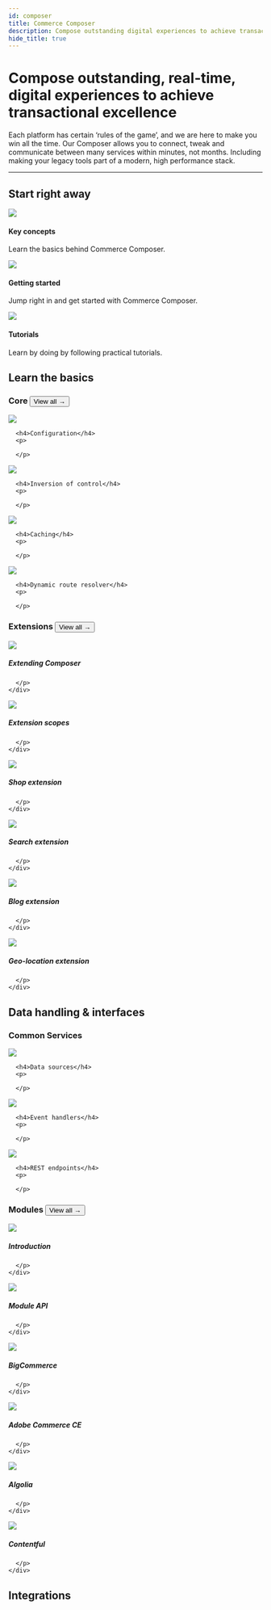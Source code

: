 ```yaml
---
id: composer
title: Commerce Composer
description: Compose outstanding digital experiences to achieve transactional excellence.
hide_title: true
---
```




<h1 className="headline mb20">Compose outstanding, real-time, digital experiences to achieve transactional excellence</h1>
<p className="desc">Each platform has certain ‘rules of the game’, and we are here to make you win all the time. Our Composer allows you to connect, tweak and communicate between many services within minutes, not months. Including making your legacy tools part of a modern, high performance stack. </p>


<SignupContent />

---

## Start right away
<div className="flex mb80 brighten">
  <Card to="/docs/composer/key-concepts">
    <img src="/docs/img/icons/info.svg" />
    <h4>Key concepts</h4>
    <p>Learn the basics behind Commerce Composer.</p>
  </Card>
  <Card to="/docs/composer/getting-started/overview">
    <img src="/docs/img/icons/lightning.svg" />
    <h4>Getting started</h4>
    <p>Jump right in and get started with Commerce Composer.</p>
  </Card>
  <Card to="/docs/platform/support/tutorials">
    <img src="/docs/img/icons/lightbulb.svg" />
    <h4>Tutorials</h4>
    <p>Learn by doing by following practical tutorials.</p>
  </Card>
</div>



## Learn the basics
<h3 className="mt0 view-all">Core <Button variant="outline" size="medium" href="/docs/composer/core">View all →</Button></h3>

<div className="flex brighten mb60">


  <Card to="/docs/composer/core/configuration">
    <img src="/docs/img/icons/composerconfiguration.svg" />
   
      <h4>Configuration</h4>
      <p>
        
      </p>
   
  </Card>

  <Card to="/docs/composer/core/inversion-of-control">
    <img src="/docs/img/icons/inversion.svg" />
   
      <h4>Inversion of control</h4>
      <p>
        
      </p>
   
  </Card>
  <Card to="/docs/composer/core/caching">
    <img src="/docs/img/icons/composercaching.svg" />
   
      <h4>Caching</h4>
      <p>
        
      </p>
    
  </Card>

  <Card to="/docs/composer/core/dynamic-routes">
    <img src="/docs/img/icons/compass.svg" />
    
      <h4>Dynamic route resolver</h4>
      <p>
        
      </p>
   
  </Card>
  
</div>


<h3 className="mt0 view-all">Extensions <Button variant="outline" size="medium" href="/docs/composer/extensions">View all →</Button></h3>

<div className="flex brighten">
  <Card variant="horizontal" to="/docs/composer/extensions/about">
    <img src="/docs/img/icons/extending.svg" />
    <div>
      <h5>Extending Composer</h5>
      <p>
        
      </p>
    </div>
  </Card>
  <Card variant="horizontal" to="/docs/composer/extensions/extension-scopes">
    <img src="/docs/img/icons/extensionscope.svg" />
    <div>
      <h5>Extension scopes</h5>
      <p>
        
      </p>
    </div>
  </Card>
</div>
<div className="flex brighten">

  <Card variant="horizontal" to="/docs/composer/extensions/shop-extension">
    <img src="/docs/img/icons/shoppingcart.svg" />
    <div>
      <h5>Shop extension</h5>
      <p>
        
      </p>
    </div>
  </Card>
  <Card variant="horizontal" to="/docs/composer/extensions/search-extension">
    <img src="/docs/img/icons/magnifyingglass.svg" />
    <div>
      <h5>Search extension</h5>
      <p>
        
      </p>
    </div>
  </Card>
</div>
<div className="flex brighten mb100">
  
  <Card variant="horizontal" to="/docs/composer/extensions/blog-extension">
    <img src="/docs/img/icons/textaa.svg" />
    <div>
      <h5>Blog extension</h5>
      <p>
        
      </p>
    </div>
  </Card>
  <Card variant="horizontal" to="/docs/composer/extensions/geolocation-extension">
    <img src="/docs/img/icons/mappin.svg" />
    <div>
      <h5>Geo-location extension</h5>
      <p>
        
      </p>
    </div>
  </Card>  
</div>



## Data handling & interfaces

<h3 className="mt0">Common Services</h3>

<div className="flex brighten mb60">
  <Card to="/docs/composer/modules/common-services/data-sources">
    <img src="/docs/img/icons/graphqlcomposer.svg" />
   
      <h4>Data sources</h4>
      <p>
        
      </p>
    
  </Card>
  <Card to="/docs/composer/modules/common-services/event-handlers">
    <img src="/docs/img/icons/path.svg" />
  
      <h4>Event handlers</h4>
      <p>
        
      </p>
   
  </Card>
  <Card to="/docs/composer/modules/common-services/rest-endpoints">
    <img src="/docs/img/icons/restapi.svg" />
   
      <h4>REST endpoints</h4>
      <p>
        
      </p>
   
  </Card>  
</div>

<h3 className="mt0 view-all">Modules <Button variant="outline" size="medium" href="/docs/composer/modules">View all →</Button></h3>

<div className="flex brighten">
  <Card variant="horizontal" to="/docs/composer/modules/about">
    <img src="/docs/img/icons/diamondsfour.svg" />
    <div>
      <h5>Introduction</h5>
      <p>
        
      </p>
    </div>
  </Card>
  <Card variant="horizontal" to="/docs/composer/modules/module-api">
    <img src="/docs/img/icons/diamond.svg" />
    <div>
      <h5>Module API</h5>
      <p>
        
      </p>
    </div>
  </Card>
</div>
<div className="flex brighten">
  <Card variant="horizontal" to="/docs/composer/modules/bigcommerce-module">
    <img src="/docs/img/icons/modulebc.svg" />
    <div>
      <h5>BigCommerce</h5>
      <p>
        
      </p>
    </div>
  </Card>
  <Card variant="horizontal" to="/docs/composer/modules/magento2-module">
    <img src="/docs/img/icons/moduleadobe.svg" />
    <div>
      <h5>Adobe Commerce CE</h5>
      <p>
        
      </p>
    </div>
  </Card>
</div>
<div className="flex brighten mb100">
  <Card variant="horizontal" to="/docs/composer/modules/algolia-search-module">
    <img src="/docs/img/icons/modulealgolia.svg" />
    <div>
      <h5>Algolia</h5>
      <p>
        
      </p>
    </div>
  </Card>
  <Card variant="horizontal" to="/docs/composer/modules/contentful-module">
    <img src="/docs/img/icons/modulecontentful.svg" />
    <div>
      <h5>Contentful</h5>
      <p>
        
      </p>
    </div>
  </Card>
</div>

## Integrations


<IntegrationContent />
